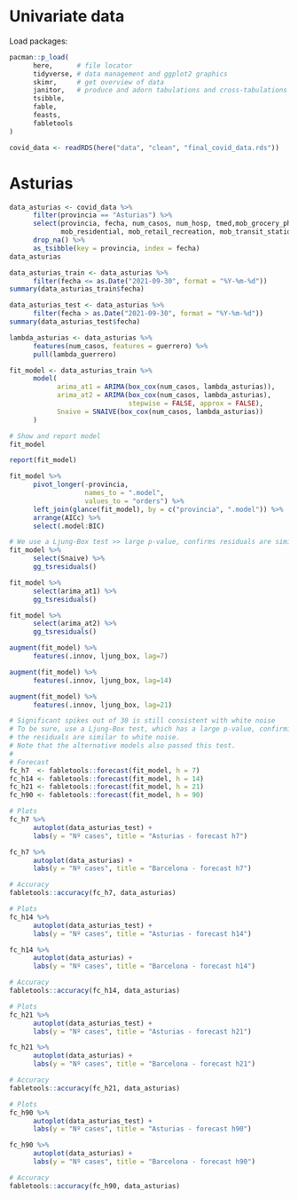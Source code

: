 # Univariate data {#sec-univariate}

Load packages:

```r
pacman::p_load(
      here,      # file locator
      tidyverse, # data management and ggplot2 graphics
      skimr,     # get overview of data
      janitor,   # produce and adorn tabulations and cross-tabulations
      tsibble,
      fable,
      feasts,
      fabletools
)

covid_data <- readRDS(here("data", "clean", "final_covid_data.rds"))
```


# Asturias

```r
data_asturias <- covid_data %>% 
      filter(provincia == "Asturias") %>% 
      select(provincia, fecha, num_casos, num_hosp, tmed,mob_grocery_pharmacy, mob_parks,
             mob_residential, mob_retail_recreation, mob_transit_stations, mob_workplaces, mob_flujo) %>% 
      drop_na() %>% 
      as_tsibble(key = provincia, index = fecha)
data_asturias
```

```r
data_asturias_train <- data_asturias %>% 
      filter(fecha <= as.Date("2021-09-30", format = "%Y-%m-%d"))
summary(data_asturias_train$fecha)
```

```r
data_asturias_test <- data_asturias %>% 
      filter(fecha > as.Date("2021-09-30", format = "%Y-%m-%d"))
summary(data_asturias_test$fecha)
```

```r
lambda_asturias <- data_asturias %>%
      features(num_casos, features = guerrero) %>%
      pull(lambda_guerrero)

fit_model <- data_asturias_train %>%
      model(
            arima_at1 = ARIMA(box_cox(num_casos, lambda_asturias)),
            arima_at2 = ARIMA(box_cox(num_casos, lambda_asturias),
                              stepwise = FALSE, approx = FALSE),
            Snaive = SNAIVE(box_cox(num_casos, lambda_asturias))
      )

# Show and report model
fit_model
```

```r
report(fit_model)
```

```r
fit_model %>% 
      pivot_longer(-provincia,
                   names_to = ".model",
                   values_to = "orders") %>% 
      left_join(glance(fit_model), by = c("provincia", ".model")) %>% 
      arrange(AICc) %>% 
      select(.model:BIC)
```

```r
# We use a Ljung-Box test >> large p-value, confirms residuals are similar / considered to white noise
fit_model %>% 
      select(Snaive) %>% 
      gg_tsresiduals()
```

```r
fit_model %>% 
      select(arima_at1) %>% 
      gg_tsresiduals()
```

```r
fit_model %>% 
      select(arima_at2) %>% 
      gg_tsresiduals()
```

```r
augment(fit_model) %>%
      features(.innov, ljung_box, lag=7)
```

```r
augment(fit_model) %>%
      features(.innov, ljung_box, lag=14)
```

```r
augment(fit_model) %>%
      features(.innov, ljung_box, lag=21)
```

```r
# Significant spikes out of 30 is still consistent with white noise
# To be sure, use a Ljung-Box test, which has a large p-value, confirming that
# the residuals are similar to white noise.
# Note that the alternative models also passed this test.
# 
# Forecast
fc_h7  <- fabletools::forecast(fit_model, h = 7)
fc_h14 <- fabletools::forecast(fit_model, h = 14)
fc_h21 <- fabletools::forecast(fit_model, h = 21)
fc_h90 <- fabletools::forecast(fit_model, h = 90)
```

```r
# Plots
fc_h7 %>%
      autoplot(data_asturias_test) +
      labs(y = "Nº cases", title = "Asturias - forecast h7")
```

```r
fc_h7 %>%
      autoplot(data_asturias) +
      labs(y = "Nº cases", title = "Barcelona - forecast h7")
```

```r
# Accuracy
fabletools::accuracy(fc_h7, data_asturias)
```


```r
# Plots
fc_h14 %>%
      autoplot(data_asturias_test) +
      labs(y = "Nº cases", title = "Asturias - forecast h14")
```

```r
fc_h14 %>%
      autoplot(data_asturias) +
      labs(y = "Nº cases", title = "Barcelona - forecast h14")
```

```r
# Accuracy
fabletools::accuracy(fc_h14, data_asturias)
```

```r
# Plots
fc_h21 %>%
      autoplot(data_asturias_test) +
      labs(y = "Nº cases", title = "Asturias - forecast h21")
```

```r
fc_h21 %>%
      autoplot(data_asturias) +
      labs(y = "Nº cases", title = "Barcelona - forecast h21")
```

```r
# Accuracy
fabletools::accuracy(fc_h21, data_asturias)
```

```r
# Plots
fc_h90 %>%
      autoplot(data_asturias_test) +
      labs(y = "Nº cases", title = "Asturias - forecast h90")
```

```r
fc_h90 %>%
      autoplot(data_asturias) +
      labs(y = "Nº cases", title = "Barcelona - forecast h90")
```

```r
# Accuracy
fabletools::accuracy(fc_h90, data_asturias)
```

